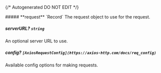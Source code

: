 {/* Autogenerated DO NOT EDIT  */}

<Collapsible>
    ##### **request** `Record<string, shared.SimpleObjectCamelCase1>`
    The request object to use for the request.
    <Collapsible.Break/>
    <SimpleObjectCamelCase1/>
</Collapsible>

##### **serverURL?** `string`
An optional server URL to use.

##### **config?** `[AxiosRequestConfig](https://axios-http.com/docs/req_config)`
Available config options for making requests.


